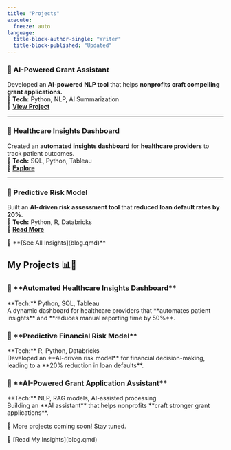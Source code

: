 ```yaml
---
title: "Projects"
execute: 
  freeze: auto
language: 
  title-block-author-single: "Writer"
  title-block-published: "Updated"
---
```


::: panel-tabset
### **📌 AI-Powered Grant Assistant**

Developed an **AI-powered NLP tool** that helps **nonprofits craft compelling grant applications.**\
**🔗 Tech:** Python, NLP, AI Summarization\
**🔗 [View Project](#grant-assistant)**

------------------------------------------------------------------------

### **📌 Healthcare Insights Dashboard**

Created an **automated insights dashboard** for **healthcare providers** to track patient outcomes.\
**🔗 Tech:** SQL, Python, Tableau\
**🔗 [Explore](#health-dashboard)**

------------------------------------------------------------------------

### **📌 Predictive Risk Model**

Built an **AI-driven risk assessment tool** that **reduced loan default rates by 20%**.\
**🔗 Tech:** Python, R, Databricks\
**🔗 [Read More](#risk-model)**
:::

🔗 \*\*\[See All Insights\](blog.qmd)\*\*

## My Projects 📊🚀

### 🔹 \*\*Automated Healthcare Insights Dashboard\*\*

\*\*Tech:\*\* Python, SQL, Tableau\
A dynamic dashboard for healthcare providers that \*\*automates patient insights\*\* and \*\*reduces manual reporting time by 50%\*\*.

### 🔹 \*\*Predictive Financial Risk Model\*\*

\*\*Tech:\*\* R, Python, Databricks\
Developed an \*\*AI-driven risk model\*\* for financial decision-making, leading to a \*\*20% reduction in loan defaults\*\*.

### 🔹 \*\*AI-Powered Grant Application Assistant\*\*

\*\*Tech:\*\* NLP, RAG models, AI-assisted processing\
Building an \*\*AI assistant\*\* that helps nonprofits \*\*craft stronger grant applications\*\*.

📌 More projects coming soon! Stay tuned.

🔗 \[Read My Insights\](blog.qmd)
